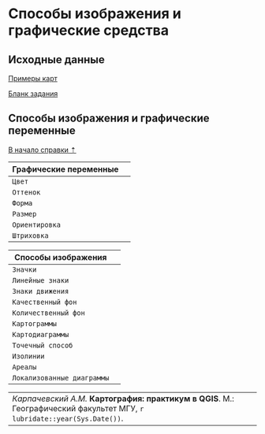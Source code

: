 # Способы изображения и графические средства {#map-symbology}


## Исходные данные {#map-symbology-initial-data}

[Примеры карт](https://drive.google.com/drive/folders/1hbb13IYlOQN_QSebxW7OpPvh8j90zwDm)

[Бланк задания](https://yadi.sk/i/8Jka8SVegwxeqw)

## Способы изображения и графические переменные {#map-symbology-methods}
[В начало справки ⇡](#map-symbology)

Графические переменные    |
--------------------------|-----------
`Цвет`                    |![]()
`Оттенок`                 |![]()
`Форма`                   |![]()
`Размер`                  |![]()
`Ориентировка`            |![]()
`Штриховка`               |![]()



Способы изображения       |
--------------------------|-----------
`Значки`                  |![]()
`Линейные знаки`          |![]()
`Знаки движения`          |![]()
`Качественный фон`        |![]()
`Количественный фон`      |![]()
`Картограммы`             |![]()
`Картодиаграммы`          |![]()
`Точечный способ`         |![]()
`Изолинии`                |![]()
`Ареалы`                  |![]()
`Локализованные диаграммы`|![]()


----
_Карпачевский А.М._ **Картография: практикум в QGIS**. М.: Географический факультет МГУ, `r lubridate::year(Sys.Date())`.
----